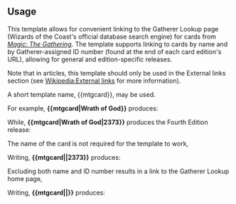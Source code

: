 {{Documentation subpage}}
<!-- PLEASE ADD CATEGORIES AND INTERWIKIS AT THE BOTTOM OF THIS PAGE -->
== Usage ==
This template allows for convenient linking to the Gatherer Lookup page (Wizards of the Coast's official database search engine) for cards from ''[[万智牌|Magic: The Gathering]]''.  The template supports linking to cards by name and by Gatherer-assigned ID number (found at the end of each card edition's URL), allowing for general and edition-specific releases.

Note that in articles, this template should only be used in the External links section (see [[Wikipedia:外部链接|Wikipedia:External links]] for more information).

A short template name, <nowiki>{{mtgcard}}</nowiki>, may be used.


For example, '''<nowiki>{{mtgcard|Wrath of God}}</nowiki>''' produces:

{{mtgcard|Wrath of God}}


While, '''<nowiki>{{mtgcard|Wrath of God|2373}}</nowiki>''' produces the Fourth Edition release:

{{mtgcard|Wrath of God|2373}}


The name of the card is not required for the template to work,

Writing, '''<nowiki>{{mtgcard||2373}}</nowiki>''' produces:

{{mtgcard||2373}}


Excluding both name and ID number results in a link to the Gatherer Lookup home page,

Writing, '''<nowiki>{{mtgcard||}}</nowiki>''' produces:

{{mtgcard||}}

<includeonly>{{Sandbox other||
<!-- Categories below this line; interwikis at Wikidata -->
[[Category:游戏外部链接模板]]
[[pt:Predefinição:Mtgcard]]
}}</includeonly>